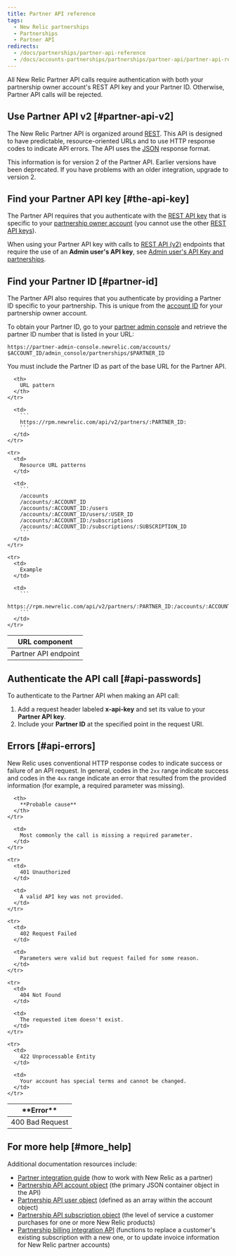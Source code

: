 ```yaml
---
title: Partner API reference
tags:
  - New Relic partnerships
  - Partnerships
  - Partner API
redirects:
  - /docs/partnerships/partner-api-reference
  - /docs/accounts-partnerships/partnerships/partner-api/partner-api-reference
---
```


All New Relic Partner API calls require authentication with both your partnership owner account's REST API key and your Partner ID. Otherwise, Partner API calls will be rejected.

## Use Partner API v2 [#partner-api-v2]

The New Relic Partner API is organized around [REST](http://en.wikipedia.org/wiki/Representational_State_Transfer). This API is designed to have predictable, resource-oriented URLs and to use HTTP response codes to indicate API errors. The API uses the [JSON](http://www.json.org/ "Link opens in a new window") response format.

<Callout variant="important">
  This information is for version 2 of the Partner API. Earlier versions have been deprecated. If you have problems with an older integration, upgrade to version 2.
</Callout>

## Find your Partner API key [#the-api-key]

The Partner API requires that you authenticate with the [REST API key](/docs/apis/getting-started/intro-apis/understand-new-relic-api-keys#rest-api) that is specific to your [partnership owner account](/docs/new-relic-partnerships/partner-integration-guide/partner-account-maintenance/partnership-accounts-users-subscriptions#partner-owner) (you cannot use the other [REST API keys](/docs/apis/rest-api-v2/getting-started/introduction-new-relic-rest-api-v2#api_key)).

When using your Partner API key with calls to [REST API (v2)](/docs/apis/rest-api-v2/getting-started/introduction-new-relic-rest-api-v2) endpoints that require the use of an **Admin user's API key**, see [Admin user's API Key and partnerships](/docs/apis/rest-api-v2/requirements/admins-api-key-partnerships).

## Find your Partner ID [#partner-id]

The Partner API also requires that you authenticate by providing a Partner ID specific to your partnership. This is unique from the [account ID](/docs/accounts/install-new-relic/account-setup/account-id) for your partnership owner account.

To obtain your Partner ID, go to your [partner admin console](https://docs.newrelic.com/docs/accounts-partnerships/partner-integration-guide/getting-started/partnership-admin-console) and retrieve the partner ID number that is listed in your URL:

```
https://partner-admin-console.newrelic.com/accounts/​$ACCOUNT_ID/admin_console/partnerships/$PARTNER_ID
```

You must include the Partner ID as part of the base URL for the Partner API.

<table>
  <thead>
    <tr>
      <th style={{ width: "200px" }}>
        URL component
      </th>

      <th>
        URL pattern
      </th>
    </tr>
  </thead>

  <tbody>
    <tr>
      <td>
        Partner API endpoint
      </td>

      <td>
        ```
        https://rpm.newrelic.com/api/v2/partners/:PARTNER_ID:
        ```
      </td>
    </tr>

    <tr>
      <td>
        Resource URL patterns
      </td>

      <td>
        ```
        /accounts
        /accounts/:ACCOUNT_ID
        /accounts/:ACCOUNT_ID:/users
        /accounts/:ACCOUNT_ID/users/:USER_ID
        /accounts/:ACCOUNT_ID:/subscriptions
        /accounts/:ACCOUNT_ID:/subscriptions/:SUBSCRIPTION_ID
        ```
      </td>
    </tr>

    <tr>
      <td>
        Example
      </td>

      <td>
        ```
        https://rpm.newrelic.com/api/v2/partners/:PARTNER_ID:/accounts/:ACCOUNT_ID
        ```
      </td>
    </tr>
  </tbody>
</table>

## Authenticate the API call [#api-passwords]

To authenticate to the Partner API when making an API call:

1. Add a request header labeled **x-api-key** and set its value to your **Partner API key**.
2. Include your **Partner ID** at the specified point in the request URI.

## Errors [#api-errors]

New Relic uses conventional HTTP response codes to indicate success or failure of an API request. In general, codes in the `2xx` range indicate success and codes in the `4xx` range indicate an error that resulted from the provided information (for example, a required parameter was missing).

<table>
  <thead>
    <tr>
      <th width={200}>
        **Error**
      </th>

      <th>
        **Probable cause**
      </th>
    </tr>
  </thead>

  <tbody>
    <tr>
      <td>
        400 Bad Request
      </td>

      <td>
        Most commonly the call is missing a required parameter.
      </td>
    </tr>

    <tr>
      <td>
        401 Unauthorized
      </td>

      <td>
        A valid API key was not provided.
      </td>
    </tr>

    <tr>
      <td>
        402 Request Failed
      </td>

      <td>
        Parameters were valid but request failed for some reason.
      </td>
    </tr>

    <tr>
      <td>
        404 Not Found
      </td>

      <td>
        The requested item doesn't exist.
      </td>
    </tr>

    <tr>
      <td>
        422 Unprocessable Entity
      </td>

      <td>
        Your account has special terms and cannot be changed.
      </td>
    </tr>
  </tbody>
</table>

## For more help [#more_help]

Additional documentation resources include:

* [Partner integration guide](/docs/partnerships/partner-integration-guide) (how to work with New Relic as a partner)
* [Partnership API account object](/docs/accounts-partnerships/partnerships/partner-api/partner-api-account-object) (the primary JSON container object in the API)
* [Partnership API user object](/docs/accounts-partnerships/partnerships/partner-api/partner-api-user-object) (defined as an array within the account object)
* [Partnership API subscription object](/docs/accounts-partnerships/partnerships/partner-api/partner-api-subscription-object) (the level of service a customer purchases for one or more New Relic products)
* [Partnership billing integration API](/docs/accounts-partnerships/partnerships/partner-api/partnership-billing-integration-api) (functions to replace a customer's existing subscription with a new one, or to update invoice information for New Relic partner accounts)
